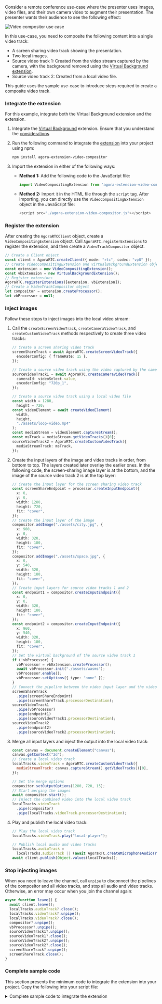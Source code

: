 
<PlatformWrapper platform="web">

Consider a remote conference use-case where the presenter uses images, video files, and their own camera video to augment their presentation. The presenter wants their audience to see the following effect:

![Video compositor use case](/images/extensions-marketplace/video-compositor-usecase.png)

In this use-case, you need to composite the following content into a single video track:

- A screen sharing video track showing the presentation.
- Two local images.
- Source video track 1: Created from the video stream captured by the camera, with the background removed using the [Virtual Background extension](/realtime-communication/advanced-features/virtual-background).
- Source video track 2: Created from a local video file.

This guide uses the sample use-case to introduce steps required to create a composite video track.

### Integrate the extension

For this example, integrate both the Virtual Background extension and the <Vg k="RTEE_COMPOSITOR" /> extension.

1. Integrate the [Virtual Background](/realtime-communication/advanced-features/virtual-background#integrate-the-virtual-background-extension) extension. Ensure that you understand the [considerations](/realtime-communication/advanced-features/virtual-background#considerations).

1. Run the following command to integrate the [<Vg k="RTEE_COMPOSITOR" /> extension](https://www.npmjs.com/package/agora-extension-video-compositor) into your project using npm:

   ```bash
   npm install agora-extension-video-compositor
   ```

1. Import the <Vg k="RTEE_COMPOSITOR" /> extension in either of the following ways:

    - **Method 1:** Add the following code to the JavaScript file:

        ```javascript
        import VideoCompositingExtension from "agora-extension-video-compositor";
        ```

    - **Method 2:** Import it in the HTML file through the `script` tag. After importing, you can directly use the `VideoCompositingExtension` object in the JavaScript file:

        ```javascript
        <script src="./agora-extension-video-compositor.js"></script>
        ```

### Register the extension

After creating the `AgoraRTCClient` object, create a `VideoCompositingExtension` object. Call `AgoraRTC.registerExtensions` to register the extension, and then create a `VideoTrackCompositor` object.

```typescript
// Create a Client object
const client = AgoraRTC.createClient({ mode: "rtc", codec: "vp8" });
// Create VideoCompositingExtension and VirtualBackgroundExtension objects
const extension = new VideoCompositingExtension();
const vbExtension = new VirtualBackgroundExtension();
// Register extensions
AgoraRTC.registerExtensions([extension, vbExtension]);
// Create a VideoTrackCompositor object
let compositor = extension.createProcessor();
let vbProcessor = null;
```

### Inject images

Follow these steps to inject images into the local video stream:

1. Call the `createScreenVideoTrack`, `createCameraVideoTrack`, and `createCustomVideoTrack` methods respectively to create three video tracks:

   ```typescript
   // Create a screen sharing video track 
   screenShareTrack = await AgoraRTC.createScreenVideoTrack({
     encoderConfig: { frameRate: 15 },
   });

   // Create a source video track using the video captured by the camera
   sourceVideoTrack1 = await AgoraRTC.createCameraVideoTrack({
     cameraId: videoSelect.value,
     encoderConfig: "720p_1",
   });

   // Create a source video track using a local video file
   const width = 1280,
     height = 720;
   const videoElement = await createVideoElement(
     width,
     height,
     "./assets/loop-video.mp4"
   );
   const mediaStream = videoElement.captureStream();
   const msTrack = mediaStream.getVideoTracks()[0];
   sourceVideoTrack2 = AgoraRTC.createCustomVideoTrack({
     mediaStreamTrack: msTrack,
   });
   ```

1. Create the input layers of the image and video tracks in order, from bottom to top. The layers created later overlay the earlier ones. In the following code, the screen-sharing image layer is at the bottom, and the image of the source video track 2 is at the top layer:

    ```typescript
    // Create the input layer for the screen sharing video track
    const screenShareEndpoint = processor.createInputEndpoint({
      x: 0,
      y: 0,
      width: 1280,
      height: 720,
      fit: "cover",
    });
    // Create the input layer of the image
    compositor.addImage("./assets/city.jpg", {
      x: 960,
      y: 0,
      width: 320,
      height: 180,
      fit: "cover",
    });
    compositor.addImage("./assets/space.jpg", {
      x: 0,
      y: 540,
      width: 320,
      height: 180,
      fit: "cover",
    });
    // Create input layers for source video tracks 1 and 2
    const endpoint1 = compositor.createInputEndpoint({
      x: 0,
      y: 0,
      width: 320,
      height: 180,
      fit: "cover",
    });
    const endpoint2 = compositor.createInputEndpoint({
      x: 960,
      y: 540,
      width: 320,
      height: 180,
      fit: "cover",
    });
    // Set the virtual background of the source video track 1
    if (!vbProcessor) {
      vbProcessor = vbExtension.createProcessor();
      await vbProcessor.init("./assets/wasms");
      vbProcessor.enable();
      vbProcessor.setOptions({ type: "none" });
    }
    // Connect the pipeline between the video input layer and the video track
    screenShareTrack
      .pipe(screenShareEndpoint)
      .pipe(screenShareTrack.processorDestination);
    sourceVideoTrack1
      .pipe(vbProcessor)
      .pipe(endpoint1)
      .pipe(sourceVideoTrack1.processorDestination);
    sourceVideoTrack2
      .pipe(endpoint2)
      .pipe(sourceVideoTrack2.processorDestination);
    ```

1. Merge all input layers and inject the output into the local video track:

    ```javascript
    const canvas = document.createElement("canvas");
    canvas.getContext("2d");
    // Create a local video track
    localTracks.videoTrack = AgoraRTC.createCustomVideoTrack({
      mediaStreamTrack: canvas.captureStream().getVideoTracks()[0],
    });

    // Set the merge options
    compositor.setOutputOptions(1280, 720, 15);
    // Start merging the images
    await compositor.start();
    // Inject the combined video into the local video track
    localTracks.videoTrack
      .pipe(compositor)
      .pipe(localTracks.videoTrack.processorDestination);
    ```

1. Play and publish the local video track:

    ```javascript
    // Play the local video track
    localTracks.videoTrack.play("local-player");

    // Publish local audio and video tracks
    localTracks.audioTrack =
      localTracks.audioTrack || (await AgoraRTC.createMicrophoneAudioTrack());
    await client.publish(Object.values(localTracks));
    ```

### Stop injecting images

When you need to leave the channel, call `unpipe` to disconnect the pipelines of the compositor and all video tracks, and stop all audio and video tracks. Otherwise, an error may occur when you join the channel again:

```typescript
async function leave() {
  await client.leave();
  localTracks.audioTrack?.close();
  localTracks.videoTrack?.unpipe();
  localTracks.videoTrack?.close();
  compositor?.unpipe();
  vbProcessor?.unpipe();
  sourceVideoTrack1?.unpipe();
  sourceVideoTrack1?.close();
  sourceVideoTrack2?.unpipe();
  sourceVideoTrack2?.close();
  screenShareTrack?.unpipe();
  screenShareTrack.close();
}
```

### Complete sample code

This section presents the minimum code to integrate the <Vg k="RTEE_COMPOSITOR" /> extension into your project. Copy the following into your script file:

<details> 
<summary>Complete sample code to integrate the <Vg k="RTEE_COMPOSITOR" /> extension</summary>
<CodeBlock language="js" showLineNumbers>
{`// Create Client object
const client = AgoraRTC.createClient({ mode: "rtc", codec: "vp8" });
const extension = new VideoCompositingExtension();
const vbExtension = new VirtualBackgroundExtension();
AgoraRTC.registerExtensions([extension, vbExtension]);
let compositor = extension.createProcessor();
let vbProcessor = null;

let localTracks = {
  videoTrack: null,
  audioTrack: null,
};
let screenShareTrack = null;
let sourceVideoTrack1 = null;
let sourceVideoTrack2 = null;

async function join() {
  // Create screen sharing video track
  screenShareTrack = await AgoraRTC.createScreenVideoTrack({
    encoderConfig: { frameRate: 15 },
  });

  // Create source video track 1
  sourceVideoTrack1 = await AgoraRTC.createCameraVideoTrack({
    cameraId: videoSelect.value,
    encoderConfig: "720p_1",
  });

  // Create source video track 2
  const width = 1280,
    height = 720;
  const videoElement = await createVideoElement(
    width,
    height,
    "./assets/loop-video.mp4"
  );
  const mediaStream = videoElement.captureStream();
  const msTrack = mediaStream.getVideoTracks()[0];
  sourceVideoTrack2 = AgoraRTC.createCustomVideoTrack({
    mediaStreamTrack: msTrack,
  });

  // Create video tracks and image input layers in z-axis order from bottom to top
  const screenShareEndpoint = compositor.createInputEndpoint({
    x: 0,
    y: 0,
    width: 1280,
    height: 720,
    fit: "cover",
  });
  compositor.addImage("./assets/city.jpg", {
    x: 960,
    y: 0,
    width: 320,
    height: 180,
    fit: "cover",
  });
  compositor.addImage("./assets/space.jpg", {
    x: 0,
    y: 540,
    width: 320,
    height: 180,
    fit: "cover",
  });
  const endpoint1 = compositor.createInputEndpoint({
    x: 0,
    y: 0,
    width: 320,
    height: 180,
    fit: "cover",
  });
  const endpoint2 = compositor.createInputEndpoint({
    x: 960,
    y: 540,
    width: 320,
    height: 180,
    fit: "cover",
  });

  // Remove background from source video track 1
  if (!vbProcessor) {
    vbProcessor = vbExtension.createProcessor();
    await vbProcessor.init("./assets/wasms");
    vbProcessor.enable();
    vbProcessor.setOptions({ type: "none" });
  }
  // Connect video input pipelines
  screenShareTrack
    .pipe(screenShareEndpoint)
    .pipe(screenShareTrack.processorDestination);
  sourceVideoTrack1
    .pipe(vbProcessor)
    .pipe(endpoint1)
    .pipe(sourceVideoTrack1.processorDestination);
  sourceVideoTrack2
    .pipe(endpoint2)
    .pipe(sourceVideoTrack2.processorDestination);

  // Inject merged video into local video track
  const canvas = document.createElement("canvas");
  canvas.getContext("2d");
  localTracks.videoTrack = AgoraRTC.createCustomVideoTrack({
    mediaStreamTrack: canvas.captureStream().getVideoTracks()[0],
  });

  compositor.setOutputOptions(1280, 720, 15);
  await compositor.start();
  localTracks.videoTrack
    .pipe(compositor)
    .pipe(localTracks.videoTrack.processorDestination);

  // Play and publish local audio and video tracks
  localTracks.videoTrack.play("local-player");
  localTracks.audioTrack =
    localTracks.audioTrack || (await AgoraRTC.createMicrophoneAudioTrack());
  await client.publish(Object.values(localTracks));
}

// Leave channel and disconnect all video input pipelines
async function leave() {
  await client.leave();
  localTracks.audioTrack?.close();
  localTracks.videoTrack?.unpipe();
  localTracks.videoTrack?.close();
  compositor?.unpipe();
  vbProcessor?.unpipe();
  sourceVideoTrack1?.unpipe();
  sourceVideoTrack1?.close();
  sourceVideoTrack2?.unpipe();
  sourceVideoTrack2?.close();
  screenShareTrack?.unpipe();
  screenShareTrack.close();
}
`}
</CodeBlock>
</details> 

</PlatformWrapper>